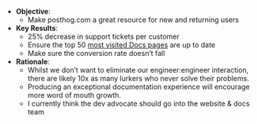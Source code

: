 * **Objective**:
    * Make posthog.com a great resource for new and returning users
* **Key Results**:
    * 25% decrease in support tickets per customer
    * Ensure the top 50 [most visited Docs pages](https://docs.google.com/spreadsheets/d/1awe15l2_Hy8EMcbGeiCLlhv03pRpiqD3PG_7Q_FnESo/edit#gid=420779973) are up to date
    * Make sure the conversion rate doesn’t fall
* **Rationale**:
    * Whilst we don’t want to eliminate our engineer:engineer interaction, there are likely 10x as many lurkers who never solve their problems.
    * Producing an exceptional documentation experience will encourage more word of mouth growth.
    * I currently think the dev advocate should go into the website & docs team